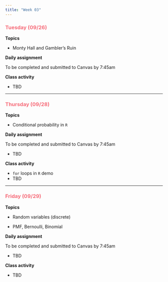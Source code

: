```yaml
---
title: "Week 03"
---
```


::: {style="color: #F66D7A"}
### Tuesday (09/26)
:::

**Topics**

-   Monty Hall and Gambler's Ruin

**Daily assignment**

To be completed and submitted to Canvas by 7:45am

**Class activity**

-   TBD

------------------------------------------------------------------------

::: {style="color: #F66D7A"}
### Thursday (09/28)
:::

**Topics**

-   Conditional probability in `R`

**Daily assignment**

To be completed and submitted to Canvas by 7:45am

-   TBD

**Class activity**

-   `for` loops in `R` demo
-   TBD

------------------------------------------------------------------------

::: {style="color: #F66D7A"}
### Friday (09/29)
:::

**Topics**

-   Random variables (discrete)

-   PMF, Bernoulli, Binomial

**Daily assignment**

To be completed and submitted to Canvas by 7:45am

-   TBD

**Class activity**

-   TBD
